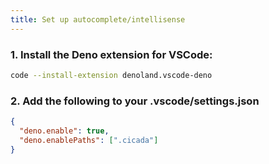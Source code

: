 ```yaml
---
title: Set up autocomplete/intellisense
---
```



### 1. Install the Deno extension for VSCode:

```bash
code --install-extension denoland.vscode-deno
```

### 2. Add the following to your .vscode/settings.json
```json
{
  "deno.enable": true,
  "deno.enablePaths": [".cicada"]
}
```